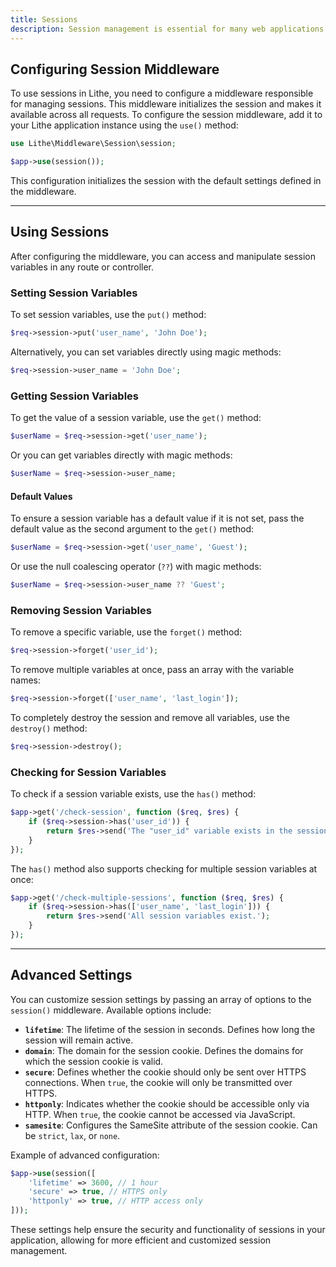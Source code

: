 ```yaml
---
title: Sessions  
description: Session management is essential for many web applications, allowing you to store user information between different requests. In this guide, you will learn how to configure and use sessions in Lithe efficiently.  
---
```


## Configuring Session Middleware

To use sessions in Lithe, you need to configure a middleware responsible for managing sessions. This middleware initializes the session and makes it available across all requests. To configure the session middleware, add it to your Lithe application instance using the `use()` method:

```php
use Lithe\Middleware\Session\session;

$app->use(session());
```

This configuration initializes the session with the default settings defined in the middleware.

---

## Using Sessions

After configuring the middleware, you can access and manipulate session variables in any route or controller.

### Setting Session Variables

To set session variables, use the `put()` method:

```php
$req->session->put('user_name', 'John Doe');
```

Alternatively, you can set variables directly using magic methods:

```php
$req->session->user_name = 'John Doe';
```

### Getting Session Variables

To get the value of a session variable, use the `get()` method:

```php
$userName = $req->session->get('user_name');
```

Or you can get variables directly with magic methods:

```php
$userName = $req->session->user_name;
```

#### Default Values

To ensure a session variable has a default value if it is not set, pass the default value as the second argument to the `get()` method:

```php
$userName = $req->session->get('user_name', 'Guest');
```

Or use the null coalescing operator (`??`) with magic methods:

```php
$userName = $req->session->user_name ?? 'Guest';
```

### Removing Session Variables

To remove a specific variable, use the `forget()` method:

```php
$req->session->forget('user_id');
```

To remove multiple variables at once, pass an array with the variable names:

```php
$req->session->forget(['user_name', 'last_login']);
```

To completely destroy the session and remove all variables, use the `destroy()` method:

```php
$req->session->destroy();
```

### Checking for Session Variables

To check if a session variable exists, use the `has()` method:

```php
$app->get('/check-session', function ($req, $res) {
    if ($req->session->has('user_id')) {
        return $res->send('The "user_id" variable exists in the session.');
    }
});
```

The `has()` method also supports checking for multiple session variables at once:

```php
$app->get('/check-multiple-sessions', function ($req, $res) {
    if ($req->session->has(['user_name', 'last_login'])) {
        return $res->send('All session variables exist.');
    }
});
```

---

## Advanced Settings

You can customize session settings by passing an array of options to the `session()` middleware. Available options include:

- **`lifetime`**: The lifetime of the session in seconds. Defines how long the session will remain active.
- **`domain`**: The domain for the session cookie. Defines the domains for which the session cookie is valid.
- **`secure`**: Defines whether the cookie should only be sent over HTTPS connections. When `true`, the cookie will only be transmitted over HTTPS.
- **`httponly`**: Indicates whether the cookie should be accessible only via HTTP. When `true`, the cookie cannot be accessed via JavaScript.
- **`samesite`**: Configures the SameSite attribute of the session cookie. Can be `strict`, `lax`, or `none`.

Example of advanced configuration:

```php
$app->use(session([
    'lifetime' => 3600, // 1 hour
    'secure' => true, // HTTPS only
    'httponly' => true, // HTTP access only
]));
```

These settings help ensure the security and functionality of sessions in your application, allowing for more efficient and customized session management.
